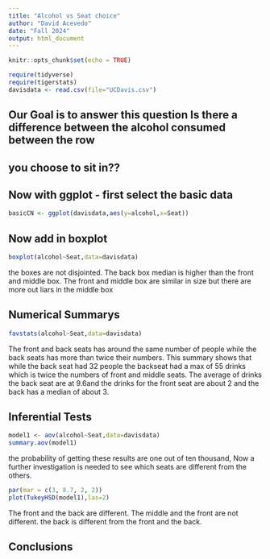 ```yaml
---
title: "Alcohol vs Seat choice"
author: "David Acevedo"
date: "Fall 2024"
output: html_document
---
```


```r
knitr::opts_chunk$set(echo = TRUE)
```

```r
require(tidyverse)
require(tigerstats)
davisdata <- read.csv(file="UCDavis.csv")
```
## Our Goal is to answer this question Is there a difference between the alcohol consumed between the row
## you choose to sit in??

## Now with ggplot - first select the basic data

```r
basicCN <- ggplot(davisdata,aes(y=alcohol,x=Seat))
```
## Now add in boxplot

```r
boxplot(alcohol~Seat,data=davisdata)
``` 
  
  
  the boxes are not disjointed. The back box median is higher than the front and middle box. The front and middle box are similar in size but there are more out liars in the middle box 
  
## Numerical Summarys 
```r
favstats(alcohol~Seat,data=davisdata)
``` 



The front and back seats has around the same number of people while the back seats has more than twice their numbers. This summary shows that while the back seat had 32 people the backseat had a max of 55 drinks which is twice the numbers of front and middle seats. The average of drinks the back seat are at 9.6and the drinks for the front seat are about 2 and the back has a median of about 3. 

## Inferential Tests
```r
model1 <- aov(alcohol~Seat,data=davisdata)
summary.aov(model1)  
```
the probability of getting these results are one out of ten thousand, Now a further investigation is needed to see which seats are different from the others.  

```r
par(mar = c(3, 8.7, 2, 2))
plot(TukeyHSD(model1),las=2)
``` 

The front and the back are different. The middle and the front are not different. the back is different from the front and the back.  



## Conclusions



